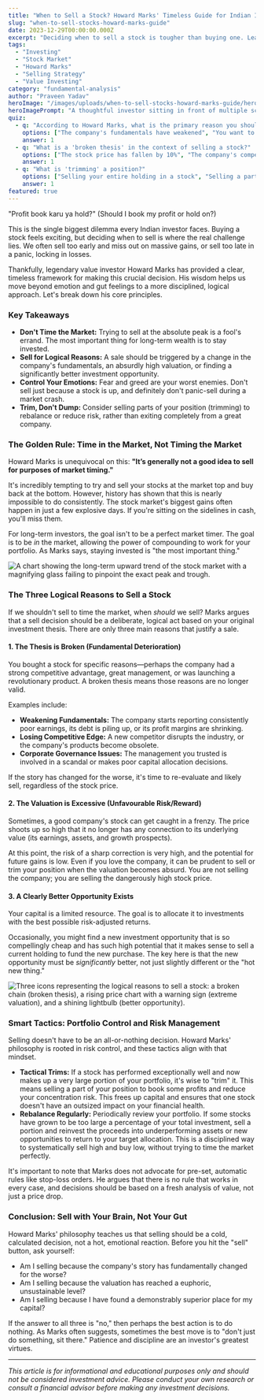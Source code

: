 ```yaml
---
title: "When to Sell a Stock? Howard Marks' Timeless Guide for Indian Investors"
slug: "when-to-sell-stocks-howard-marks-guide"
date: 2023-12-29T00:00:00.000Z
excerpt: "Deciding when to sell a stock is tougher than buying one. Learn from legendary investor Howard Marks how to make smart, logical selling decisions and avoid common emotional traps."
tags:
  - "Investing"
  - "Stock Market"
  - "Howard Marks"
  - "Selling Strategy"
  - "Value Investing"
category: "fundamental-analysis"
author: "Praveen Yadav"
heroImage: "/images/uploads/when-to-sell-stocks-howard-marks-guide/hero-image.jpg"
heroImagePrompt: "A thoughtful investor sitting in front of multiple screens showing stock charts, contemplating a selling decision, with a graphic overlay of a question mark."
quiz:
  - q: "According to Howard Marks, what is the primary reason you should NOT sell a stock?"
    options: ["The company's fundamentals have weakened", "You want to time the market peak", "The stock's valuation is extremely high"]
    answer: 1
  - q: "What is a 'broken thesis' in the context of selling a stock?"
    options: ["The stock price has fallen by 10%", "The company's competitive advantage or earnings power has fundamentally declined", "Your friend gave you a tip for a new stock"]
    answer: 1
  - q: "What is 'trimming' a position?"
    options: ["Selling your entire holding in a stock", "Selling a part of your holding to book partial profits or reduce risk", "Setting a stop-loss order"]
    answer: 1
featured: true
---
```


"Profit book karu ya hold?" (Should I book my profit or hold on?)

This is the single biggest dilemma every Indian investor faces. Buying a stock feels exciting, but deciding when to sell is where the real challenge lies. We often sell too early and miss out on massive gains, or sell too late in a panic, locking in losses.

Thankfully, legendary value investor Howard Marks has provided a clear, timeless framework for making this crucial decision. His wisdom helps us move beyond emotion and gut feelings to a more disciplined, logical approach. Let's break down his core principles.

### Key Takeaways

*   **Don't Time the Market:** Trying to sell at the absolute peak is a fool's errand. The most important thing for long-term wealth is to stay invested.
*   **Sell for Logical Reasons:** A sale should be triggered by a change in the company's fundamentals, an absurdly high valuation, or finding a significantly better investment opportunity.
*   **Control Your Emotions:** Fear and greed are your worst enemies. Don't sell just because a stock is up, and definitely don't panic-sell during a market crash.
*   **Trim, Don't Dump:** Consider selling parts of your position (trimming) to rebalance or reduce risk, rather than exiting completely from a great company.

### The Golden Rule: Time in the Market, Not Timing the Market

Howard Marks is unequivocal on this: **"It’s generally not a good idea to sell for purposes of market timing."**

It's incredibly tempting to try and sell your stocks at the market top and buy back at the bottom. However, history has shown that this is nearly impossible to do consistently. The stock market's biggest gains often happen in just a few explosive days. If you're sitting on the sidelines in cash, you'll miss them.

For long-term investors, the goal isn't to be a perfect market timer. The goal is to be *in* the market, allowing the power of compounding to work for your portfolio. As Marks says, staying invested is "the most important thing."

![A chart showing the long-term upward trend of the stock market with a magnifying glass failing to pinpoint the exact peak and trough.](/images/uploads/when-to-sell-stocks-howard-marks-guide/time-vs-timing.png)

### The Three Logical Reasons to Sell a Stock

If we shouldn't sell to time the market, when *should* we sell? Marks argues that a sell decision should be a deliberate, logical act based on your original investment thesis. There are only three main reasons that justify a sale.

#### 1. The Thesis is Broken (Fundamental Deterioration)

You bought a stock for specific reasons—perhaps the company had a strong competitive advantage, great management, or was launching a revolutionary product. A broken thesis means those reasons are no longer valid.

Examples include:
*   **Weakening Fundamentals:** The company starts reporting consistently poor earnings, its debt is piling up, or its profit margins are shrinking.
*   **Losing Competitive Edge:** A new competitor disrupts the industry, or the company's products become obsolete.
*   **Corporate Governance Issues:** The management you trusted is involved in a scandal or makes poor capital allocation decisions.

If the story has changed for the worse, it's time to re-evaluate and likely sell, regardless of the stock price.

#### 2. The Valuation is Excessive (Unfavourable Risk/Reward)

Sometimes, a good company's stock can get caught in a frenzy. The price shoots up so high that it no longer has any connection to its underlying value (its earnings, assets, and growth prospects).

At this point, the risk of a sharp correction is very high, and the potential for future gains is low. Even if you love the company, it can be prudent to sell or trim your position when the valuation becomes absurd. You are not selling the company; you are selling the dangerously high stock price.

#### 3. A Clearly Better Opportunity Exists

Your capital is a limited resource. The goal is to allocate it to investments with the best possible risk-adjusted returns.

Occasionally, you might find a new investment opportunity that is so compellingly cheap and has such high potential that it makes sense to sell a current holding to fund the new purchase. The key here is that the new opportunity must be *significantly* better, not just slightly different or the "hot new thing."

![Three icons representing the logical reasons to sell a stock: a broken chain (broken thesis), a rising price chart with a warning sign (extreme valuation), and a shining lightbulb (better opportunity).](/images/uploads/when-to-sell-stocks-howard-marks-guide/logical-sell-triggers.png)

### Smart Tactics: Portfolio Control and Risk Management

Selling doesn't have to be an all-or-nothing decision. Howard Marks' philosophy is rooted in risk control, and these tactics align with that mindset.

*   **Tactical Trims:** If a stock has performed exceptionally well and now makes up a very large portion of your portfolio, it's wise to "trim" it. This means selling a part of your position to book some profits and reduce your concentration risk. This frees up capital and ensures that one stock doesn't have an outsized impact on your financial health.
*   **Rebalance Regularly:** Periodically review your portfolio. If some stocks have grown to be too large a percentage of your total investment, sell a portion and reinvest the proceeds into underperforming assets or new opportunities to return to your target allocation. This is a disciplined way to systematically sell high and buy low, without trying to time the market perfectly.

It's important to note that Marks does not advocate for pre-set, automatic rules like stop-loss orders. He argues that there is no rule that works in every case, and decisions should be based on a fresh analysis of value, not just a price drop.

### Conclusion: Sell with Your Brain, Not Your Gut

Howard Marks' philosophy teaches us that selling should be a cold, calculated decision, not a hot, emotional reaction. Before you hit the "sell" button, ask yourself:

*   Am I selling because the company's story has fundamentally changed for the worse?
*   Am I selling because the valuation has reached a euphoric, unsustainable level?
*   Am I selling because I have found a demonstrably superior place for my capital?

If the answer to all three is "no," then perhaps the best action is to do nothing. As Marks often suggests, sometimes the best move is to "don't just do something, sit there." Patience and discipline are an investor's greatest virtues.

---
*This article is for informational and educational purposes only and should not be considered investment advice. Please conduct your own research or consult a financial advisor before making any investment decisions.*
